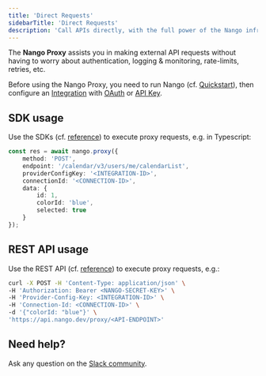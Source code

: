 ```yaml
---
title: 'Direct Requests'
sidebarTitle: 'Direct Requests'
description: 'Call APIs directly, with the full power of the Nango infrastructure.'
---
```


The **Nango Proxy** assists you in making external API requests without having to worry about authentication, logging & monitoring, rate-limits, retries, etc.

Before using the Nango Proxy, you need to run Nango (cf. [Quickstart](/quickstart)), then configure an [Integration](/core-concepts#integrations) with [OAuth](/nango-auth/guides/oauth) or [API Key](/nango-auth/guides/api-key-auth).

## SDK usage

Use the SDKs (cf. [reference](/sdks)) to execute proxy requests, e.g. in Typescript:

```typescript
const res = await nango.proxy({
    method: 'POST',
    endpoint: '/calendar/v3/users/me/calendarList',
    providerConfigKey: '<INTEGRATION-ID>',
    connectionId: '<CONNECTION-ID>',
    data: {
        id: 1,
        colorId: 'blue',
        selected: true
    }
});
```

## REST API usage

Use the REST API (cf. [reference](/api-reference)) to execute proxy requests, e.g.:

```bash
curl -X POST -H 'Content-Type: application/json' \
-H 'Authorization: Bearer <NANGO-SECRET-KEY>' \
-H 'Provider-Config-Key: <INTEGRATION-ID>' \
-H 'Connection-Id: <CONNECTION-ID>' \
-d '{"colorId: "blue"}' \
'https://api.nango.dev/proxy/<API-ENDPOINT>'
```

## Need help?

Ask any question on the [Slack community](https://nango.dev/slack).
